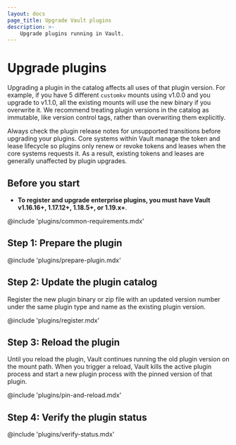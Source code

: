 ```yaml
---
layout: docs
page_title: Upgrade Vault plugins
description: >-
    Upgrade plugins running in Vault.
---
```


# Upgrade plugins

Upgrading a plugin in the catalog affects all uses of that plugin version. For
example, if you have 5 different `customkv` mounts using v1.0.0 and you upgrade
to v1.1.0, all the existing mounts will use the new binary if you overwrite it.
We recommend treating plugin versions in the catalog as immutable, like version
control tags, rather than overwriting them explicitly.

Always check the plugin release notes for unsupported transitions before
upgrading your plugins. Core systems within Vault manage the token and lease
lifecycle so plugins only renew or revoke tokens and leases when the core
systems requests it. As a result, existing tokens and leases are generally
unaffected by plugin upgrades.


## Before you start

- **To register and upgrade enterprise plugins, you must have Vault v1.16.16+,
  1.17.12+, 1.18.5+, or 1.19.x+**.

@include 'plugins/common-requirements.mdx'

## Step 1: Prepare the plugin

@include 'plugins/prepare-plugin.mdx'


## Step 2: Update the plugin catalog

Register the new plugin binary or zip file with an updated version number under
the same plugin type and name as the existing plugin version.

@include 'plugins/register.mdx'


## Step 3: Reload the plugin

Until you reload the plugin, Vault continues running the old plugin version on
the mount path. When you trigger a reload, Vault kills the active plugin process
and start a new plugin process with the pinned version of that plugin.

@include 'plugins/pin-and-reload.mdx'


## Step 4: Verify the plugin status

@include 'plugins/verify-status.mdx'
